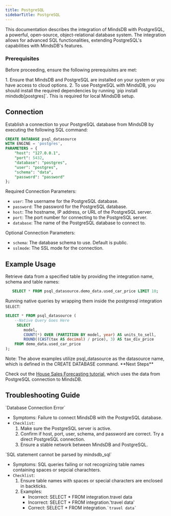 ```yaml
---
title: PostgreSQL
sidebarTitle: PostgreSQL
---
```


This documentation describes the integration of MindsDB with PostgreSQL, a powerful, open-source, object-relational database system. 
The integration allows for advanced SQL functionalities, extending PostgreSQL's capabilities with MindsDB's features.

### Prerequisites

Before proceeding, ensure the following prerequisites are met:

<Tip>
 1. Ensure that MindsDB and PostgreSQL are installed on your system or you have access to cloud options.
 2. To use PostgreSQL with MindsDB, you should install the required dependencies by running `pip install mindsdb[postgres]`. This is required for local MindsDB setup.

</Tip>

## Connection

Establish a connection to your PostgreSQL database from MindsDB by executing the following SQL command:

```sql
CREATE DATABASE psql_datasource 
WITH ENGINE = 'postgres', 
PARAMETERS = {
    "host": "127.0.0.1",
    "port": 5432,
    "database": "postgres",
    "user": "postgres",
    "schema": "data",
    "password": "password"
};
```

Required Connection Parameters:

*    `user`: The username for the PostgreSQL database.
*    `password`: The password for the PostgreSQL database.
*    `host`: The hostname, IP address, or URL of the PostgreSQL server.
*    `port`: The port number for connecting to the PostgreSQL server.
*    `database`: The name of the PostgreSQL database to connect to.

Optional Connection Parameters:

*    `schema`: The database schema to use. Default is public.
*    `sslmode`: The SSL mode for the connection.



## Example Usage

Retrieve data from a specified table by providing the integration name, schema and table names:

```sql
   SELECT * FROM psql_datasource.demo_data.used_car_price LIMIT 10;
```

Running native queries by wrapping them inside the postgresql integration `SELECT`:

```sql
SELECT * FROM psql_datasource (
    --Native Query Goes Here
     SELECT 
        model, 
        COUNT(*) OVER (PARTITION BY model, year) AS units_to_sell, 
        ROUND((CAST(tax AS decimal) / price), 3) AS tax_div_price
    FROM demo_data.used_car_price
);
```
<Note>
    Note: The above examples utilize psql_datasource as the datasource name, which is defined in the CREATE DATABASE command.
</Note>
<Tip>
**Next Steps**

 Check out the [House Sales Forecasting tutorial](https://docs.mindsdb.com/sql/tutorials/house-sales-forecasting), 
 which uses the data from PostgreSQL connection to MindsDB.
</Tip>

## Troubleshooting Guide

<Warning>
`Database Connection Error`

* Symptoms: Failure to connect MindsDB with the PostgreSQL database.
* `Checklist`:
    1. Make sure the PostgreSQL server is active.
    2. Confirm if host, port, user, schema, and password are correct. Try a direct PostgreSQL connection.
    3. Ensure a stable network between MindsDB and PostgreSQL.
</Warning>

<Warning>
`SQL statement cannot be parsed by mindsdb_sql`

* Symptoms: SQL queries failing or not recognizing table names containing spaces or sepcial charachters.
* `Checklist`:
    1. Ensure table names with spaces or special characters are enclosed in backticks.
    2. Examples:
        * Incorrect: SELECT * FROM integration.travel data
        * Incorrect: SELECT * FROM integration.'travel data'
        * Correct: SELECT * FROM integration.`` `travel data` ``
</Warning>

